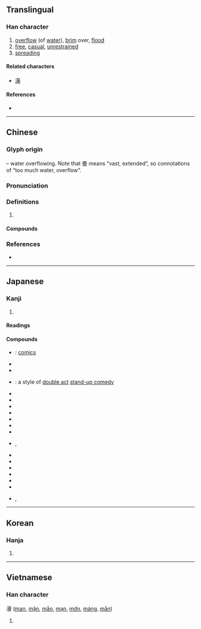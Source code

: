 {{also|澷}}
{{character info/new}}
==Translingual==

===Han character===
{{Han char|rn=85|rad=水|as=11|sn=14|four=36147|canj=EAWE|ids=⿰氵曼}}

# [[overflow]] (of [[water]]), [[brim]] over, [[flood]]
# [[free]], [[casual]], [[unrestrained]]
# [[spreading]]

====Related characters====
* [[澷]]

====References====
* {{Han ref|kx=0646.320|dkj=18166|dj=1056.100|hdz=31721.100|uh=6F2B|ud=28459|bh=BAA9|bd=47785}}

----

==Chinese==
{{zh-forms|alt=澫}}

===Glyph origin===
{{Han etym}}
{{Han compound|水|曼|alt1=氵|ls=psc|c1=s|c2=p}} – water overflowing. Note that 曼 means “vast, extended”, so connotations of “too much water, overflow”.

===Pronunciation===
{{zh-pron
|m=màn
|c=maan4,maan6
|mn=bān/xm,zz:boān
|mn-t=bhuêng6/bhuang6/muang6
|mc=y
|oc=y
|cat=a,v
}}

===Definitions===
{{zh-hanzi}}

# {{rfdef|zh}}

====Compounds====
{{zh-der|動漫畫|嘲諷漫罵|國際漫遊|天真爛漫|太空漫步|夷漫|彌漫|懷刺漫滅|抵死漫生|撒漫|散漫|杳漫|汗漫|汙漫|河漫灘|流漫|浩漫|浪漫|浪漫主義|浪漫曲|浪漫樂派|浪漫派|淼漫|湠漫|漫不經心|漫不經意|漫卷|漫反射|漫叟|漫地漫天|漫地風雪|漫天|漫天匝地|漫天叫價|漫天塞地|漫天徹地|漫天漫地|漫天索價|漫天蓋地|漫天討價|漫天遍野|漫天開價|漫天飛舞|漫山|漫山塞野|漫山越嶺|漫山遍野|漫布|漫成|漫條斯理|漫步|漫汗|漫流|漫浪|漫游|漫溢|漫滅|漫漫|漫漶|漫灌|漫無止境|漫無目的|漫無節制|漫無紀律|漫無邊際|漫然|漫畫|漫空|漫筆|漫罵|漫聲|漫與|漫草|漫衍|漫評|漫誕不稽|漫語|漫說|漫談|漫議|漫遊|漫道|漫錄|漫長|漫頭一料|漫騰騰|澶漫|濫漫|瀰漫|瀾漫|爛漫|碧雞漫志|罕漫|迷漫|過漫|魚龍漫衍|黑漫漫}}

===References===
* {{R:yue:Hanzi}}

----

==Japanese==

===Kanji===
{{ja-kanji|grade=c|rs=水11}}

# {{defn|lang=ja|sort=水11}}

====Readings====
{{ja-readings
|goon=まん
|kanon=ばん
|kun=みだ-りに, そぞ-ろに
}}

====Compounds====
* {{ja-r|漫画|まんが}}: [[comics]]
* {{ja-r|漫言|まんげん}}
* {{ja-r|漫語|まんご}}
* {{ja-r|漫才|まんざい}}: a style of [[w:double act|double act]] [[stand-up comedy]]
* {{ja-r|漫然|まんぜん}}
* {{ja-r|漫談|まんだん}}
* {{ja-r|漫読|まんどく}}
* {{ja-r|漫罵|まんば}}
* {{ja-r|漫筆|まんぴつ}}
* {{ja-r|漫評|まんぴょう}}
* {{ja-r|漫歩|まんぽ}}
* {{ja-r|漫々|まんまん}}, {{ja-r|漫漫|まんまん}}
* {{ja-r|漫遊|まんゆう}}
* {{ja-r|漫録|まんろく}}
* {{ja-r|散漫|さんまん}}
* {{ja-r|冗漫|じょうまん}}
* {{ja-r|瀰漫|びまん}}
* {{ja-r|放漫|ほうまん}}
* {{ja-r|爛漫|らんまん}}, {{ja-r|瀾漫|らんまん}}

----

==Korean==

===Hanja===
{{ko-hanja|hangeul=만|eumhun=|rv=man|mr=man|y=man}}

# {{defn|lang=ko|sort=水11}}

----

==Vietnamese==

===Han character===
漫 ([[man]], [[mặn]], [[mẳn]], [[mạn]], [[mớn]], [[máng]], [[mằn]])

# {{defn|lang=vi|sort=水11}}